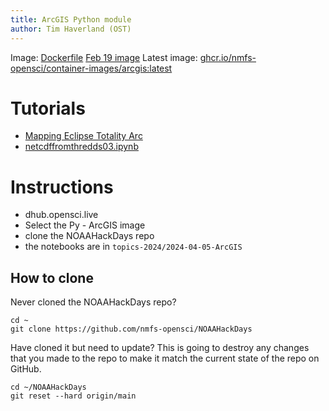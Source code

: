 ```yaml
---
title: ArcGIS Python module
author: Tim Haverland (OST)
---
```


Image: [Dockerfile](https://github.com/nmfs-opensci/container-images/blob/86858cad1c6b5f8431085ddc8d547fbc17589fbf/images/arcgis/Dockerfile) [Feb 19 image](ghcr.io/nmfs-opensci/container-images/arcgis@sha256:a346fff77ea0d7d46d92e49554ee71652617ddacb871903442315ade683843da) Latest image: [ghcr.io/nmfs-opensci/container-images/arcgis:latest](ghcr.io/nmfs-opensci/container-images/arcgis:latest)

# Tutorials

* [Mapping Eclipse Totality Arc](eclipse2024.ipynb)
* [netcdffromthredds03.ipynb](netcdffromthredds03.ipynb)

# Instructions

-   dhub.opensci.live
-   Select the Py - ArcGIS image
-   clone the NOAAHackDays repo
-   the notebooks are in `topics-2024/2024-04-05-ArcGIS`

## How to clone

Never cloned the NOAAHackDays repo?
```
cd ~
git clone https://github.com/nmfs-opensci/NOAAHackDays
```

Have cloned it but need to update? This is going to destroy any changes that you made to the repo to make it match the current state of the repo on GitHub.

```  
cd ~/NOAAHackDays
git reset --hard origin/main
```


